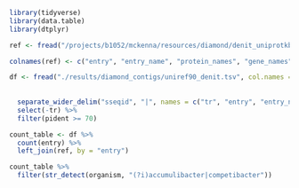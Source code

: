 ```r
library(tidyverse)
library(data.table)
library(dtplyr)
```

```r
ref <- fread("/projects/b1052/mckenna/resources/diamond/denit_uniprotkb.tsv", sep = "\t")

colnames(ref) <- c("entry", "entry_name", "protein_names", "gene_names", "organism", "length", "reviewed")

df <- fread("./results/diamond_contigs/uniref90_denit.tsv", col.names = c("qseqid", "sseqid", "pident", "length", "mismatch",
                                                                          "gapopen", "qstart", "qend", "sstart", "send",
                                                                          "evalue", "bitscore")) %>%
  separate_wider_delim("sseqid", "|", names = c("tr", "entry", "entry_name")) %>%
  select(-tr) %>%
  filter(pident >= 70)

```

```r

count_table <- df %>%
  count(entry) %>%
  left_join(ref, by = "entry")

count_table %>%
  filter(str_detect(organism, "(?i)accumulibacter|competibacter"))

```

